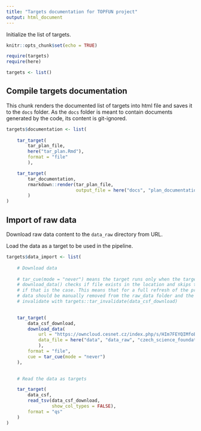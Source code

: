 ```yaml
---
title: "Targets documentation for TOPFUN project"
output: html_document
---
```


Initialize the list of targets.

```r
knitr::opts_chunk$set(echo = TRUE)

require(targets)
require(here)

targets <- list()
```

## Compile targets documentation

This chunk renders the documented list of targets into html file and saves it to the `docs` folder. As the `docs` folder is meant to contain documents generated by the code, its content is git-ignored.

```r

targets$documentation <- list(
    
    tar_target(
        tar_plan_file,
        here("tar_plan.Rmd"),
        format = "file"
        ),

    tar_target(
        tar_documentation,
        rmarkdown::render(tar_plan_file,
                          output_file = here("docs", "plan_documentation.html"))
        )
)

```

## Import of raw data 

Download raw data content to the `data_raw` directory from URL.

Load the data as a target to be used in the pipeline.

```r

targets$data_import <- list(
    
    # Download data
    
    # tar_cue(mode = "never") means the target runs only when the targets cache is empty
    # download_data() checks if file exists in the location and skips the download
    # if that is the case. This means that for a full refresh of the project,  
    # data should be manually removed from the raw_data folder and the target should be
    # invalidate with targets::tar_invalidate(data_csf_download)

    
    tar_target(
        data_csf_download,
        download_data(
            url = "https://owncloud.cesnet.cz/index.php/s/HIm7FEYQIMfoBuu/download",
            data_file = here("data", "data_raw", "czech_science_foundation.tsv")
            ),
        format = "file",
        cue = tar_cue(mode = "never")
    ),
   

    # Read the data as targets

    tar_target(
        data_csf,
        read_tsv(data_csf_download,
                 show_col_types = FALSE),
        format = "qs"
    )
)


```
